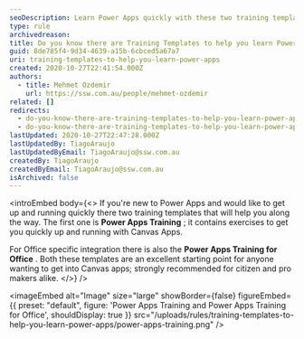 ```yaml
---
seoDescription: Learn Power Apps quickly with these two training templates, ideal for both citizen and pro makers, covering Canvas Apps and Office integrations.
type: rule
archivedreason:
title: Do you know there are Training Templates to help you learn Power Apps (Canvas)?
guid: 8de785f4-9d34-4639-a15b-6cbced5a67a7
uri: training-templates-to-help-you-learn-power-apps
created: 2020-10-27T22:41:54.000Z
authors:
  - title: Mehmet Ozdemir
    url: https://ssw.com.au/people/mehmet-ozdemir
related: []
redirects:
  - do-you-know-there-are-training-templates-to-help-you-learn-power-apps-canvas
  - do-you-know-there-are-training-templates-to-help-you-learn-power-apps-(canvas)
lastUpdated: 2020-10-27T22:47:28.000Z
lastUpdatedBy: TiagoAraujo
lastUpdatedByEmail: TiagoAraujo@ssw.com.au
createdBy: TiagoAraujo
createdByEmail: TiagoAraujo@ssw.com.au
isArchived: false
---
```


<introEmbed
  body={<>
If you're new to Power Apps and would like to get up and running quickly there two training templates that will help you along the way. The first one is **Power Apps Training** ; it contains exercises to get you quickly up and running with Canvas Apps.

For Office specific integration there is also the **Power Apps Training for Office** . Both these templates are an excellent starting point for anyone wanting to get into Canvas apps; strongly recommended for citizen and pro makers alike.
  </>}
/>

<imageEmbed
  alt="Image"
  size="large"
  showBorder={false}
  figureEmbed={{
    preset: "default",
    figure: 'Power Apps Training and Power Apps Training for Office',
    shouldDisplay: true
  }}
  src="/uploads/rules/training-templates-to-help-you-learn-power-apps/power-apps-training.png"
/>
